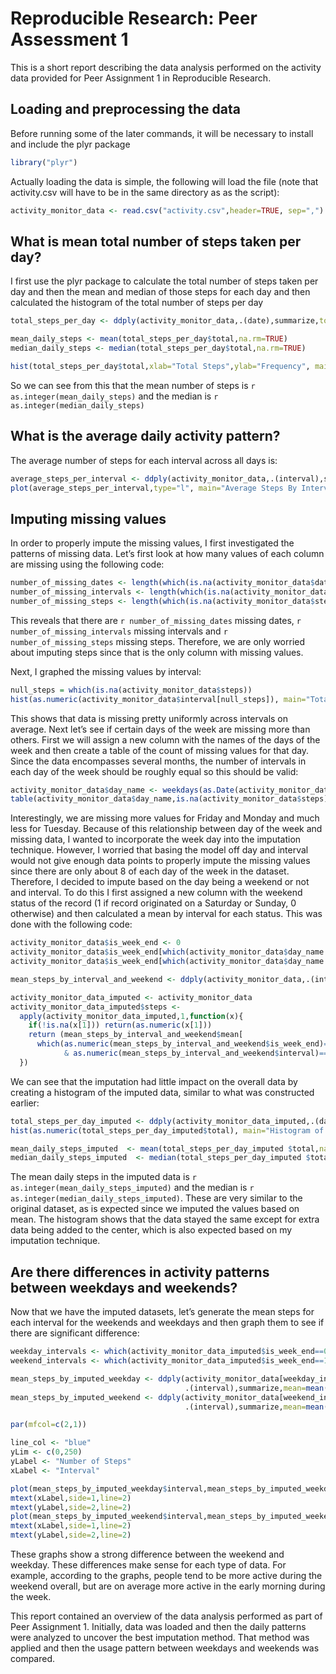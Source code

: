 # Reproducible Research: Peer Assessment 1

This is a short report describing the data analysis performed on the activity data provided for Peer Assignment 1 in Reproducible Research.

## Loading and preprocessing the data
Before running some of the later commands, it will be necessary to install and include the plyr package
```r
library("plyr")
```
Actually loading the data is simple, the following will load the file (note that activity.csv will have to be in the same directory as as the script):
```r
activity_monitor_data <- read.csv("activity.csv",header=TRUE, sep=",")
```

## What is mean total number of steps taken per day?
I first use the plyr package to calculate the total number of steps taken per day and then the mean and median of those steps for each day and then calculated the histogram of the total number of steps per day

```r
total_steps_per_day <- ddply(activity_monitor_data,.(date),summarize,total=sum(steps))

mean_daily_steps <- mean(total_steps_per_day$total,na.rm=TRUE)
median_daily_steps <- median(total_steps_per_day$total,na.rm=TRUE)

hist(total_steps_per_day$total,xlab="Total Steps",ylab="Frequency", main = "Total Number Of Steps per Day")
```

So we can see from this that the mean number of steps is `r as.integer(mean_daily_steps)` and the median is `r as.integer(median_daily_steps)`

## What is the average daily activity pattern?
The average number of steps for each interval across all days is:

```r
average_steps_per_interval <- ddply(activity_monitor_data,.(interval),summarize,average=mean(steps,na.rm=TRUE))
plot(average_steps_per_interval,type="l", main="Average Steps By Interval")
```

## Imputing missing values
In order to properly impute the missing values, I first investigated the patterns of missing data.  Let's first look at how many values of each column are missing using the following code:

```r
number_of_missing_dates <- length(which(is.na(activity_monitor_data$date)))
number_of_missing_intervals <- length(which(is.na(activity_monitor_data$interval)))
number_of_missing_steps <- length(which(is.na(activity_monitor_data$steps)))
```

This reveals that there are `r number_of_missing_dates` missing dates, `r number_of_missing_intervals` missing intervals and `r number_of_missing_steps` missing steps. Therefore, we are only worried about imputing steps since that is the only column with missing values.  

Next, I graphed the missing values by interval:

```r
null_steps = which(is.na(activity_monitor_data$steps))
hist(as.numeric(activity_monitor_data$interval[null_steps]), main="Total Missing Intervals",xlab="Interval")
```

This shows that data is missing pretty uniformly across intervals on average.  Next let's see if certain days of the week are missing more than others.  First we will assign a new column with the names of the days of the week and then create a table of the count of missing values for that day.  Since the data encompasses several months, the number of intervals in each day of the week should be roughly equal so this should be valid:

```r
activity_monitor_data$day_name <- weekdays(as.Date(activity_monitor_data$date))
table(activity_monitor_data$day_name,is.na(activity_monitor_data$steps))
```

Interestingly, we are missing more values for Friday and Monday and much less for Tuesday. Because of this relationship between day of the week and missing data, I wanted to incorporate the week day into the imputation technique.  However, I worried that basing the model off day and interval would not give enough data points to properly impute the missing values since there are only about 8 of each day of the week in the dataset. Therefore, I decided to impute based on the day being a weekend or not and interval.  To do this I first assigned a new column with the weekend status of the record (1 if record originated on a Saturday or Sunday, 0 otherwise) and then calculated a mean by interval for each status.  This was done with the following code:

```r
activity_monitor_data$is_week_end <- 0
activity_monitor_data$is_week_end[which(activity_monitor_data$day_name == "Saturday")] <- 1
activity_monitor_data$is_week_end[which(activity_monitor_data$day_name == "Sunday")] <- 1

mean_steps_by_interval_and_weekend <- ddply(activity_monitor_data,.(interval,is_week_end),summarize,mean=mean(steps,na.rm=TRUE))

activity_monitor_data_imputed <- activity_monitor_data
activity_monitor_data_imputed$steps <- 
  apply(activity_monitor_data_imputed,1,function(x){
    if(!is.na(x[1])) return(as.numeric(x[1]))
    return (mean_steps_by_interval_and_weekend$mean[  
      which(as.numeric(mean_steps_by_interval_and_weekend$is_week_end)==as.numeric(x[5])   
            & as.numeric(mean_steps_by_interval_and_weekend$interval)==as.numeric(x[3]))][1])
  })
```

We can see that the imputation had little impact on the overall data by creating a histogram of the imputed data, similar to what was constructed earlier:

```r
total_steps_per_day_imputed <- ddply(activity_monitor_data_imputed,.(date),summarize,total=sum(steps))
hist(as.numeric(total_steps_per_day_imputed$total), main="Histogram of Total Steps Per Day in Imputed Data",xlab="Total steps")

mean_daily_steps_imputed  <- mean(total_steps_per_day_imputed $total,na.rm=TRUE)
median_daily_steps_imputed  <- median(total_steps_per_day_imputed $total,na.rm=TRUE)
```

The mean daily steps in the imputed data is `r as.integer(mean_daily_steps_imputed)` and the median is `r as.integer(median_daily_steps_imputed)`. These are very similar to the original dataset, as is expected since we imputed the values based on mean. The histogram shows that the data stayed the same except for extra data being added to the center, which is also expected based on my imputation technique.  

## Are there differences in activity patterns between weekdays and weekends?

Now that we have the imputed datasets, let's generate the mean steps for each interval for the weekends and weekdays and then graph them to see if there are significant difference:

```r
weekday_intervals <- which(activity_monitor_data_imputed$is_week_end==0)
weekend_intervals <- which(activity_monitor_data_imputed$is_week_end==1)

mean_steps_by_imputed_weekday <- ddply(activity_monitor_data[weekday_intervals,],
                                       .(interval),summarize,mean=mean(steps,na.rm=TRUE))
mean_steps_by_imputed_weekend <- ddply(activity_monitor_data[weekend_intervals,],
                                       .(interval),summarize,mean=mean(steps,na.rm=TRUE))

par(mfcol=c(2,1))

line_col <- "blue"
yLim <- c(0,250)
yLabel <- "Number of Steps"
xLabel <- "Interval"

plot(mean_steps_by_imputed_weekday$interval,mean_steps_by_imputed_weekday$mean,type="l",col=line_col,ylim=yLim,ylab="",xlab="",main="Weekday")
mtext(xLabel,side=1,line=2)
mtext(yLabel,side=2,line=2)
plot(mean_steps_by_imputed_weekend$interval,mean_steps_by_imputed_weekend$mean,type="l",col=line_col,ylim=yLim,ylab="",xlab="", main="Weekend")
mtext(xLabel,side=1,line=2)
mtext(yLabel,side=2,line=2)
```

These graphs show a strong difference between the weekend and weekday.  These differences make sense for each type of data.  For example, according to the graphs, people tend to be more active during the weekend overall, but are on average more active in the early morning during the week.

This report contained an overview of the data analysis performed as part of Peer Assignment 1.  Initially, data was loaded and then the daily patterns were analyzed to uncover the best imputation method.  That method was applied and then the usage pattern between weekdays and weekends was compared.